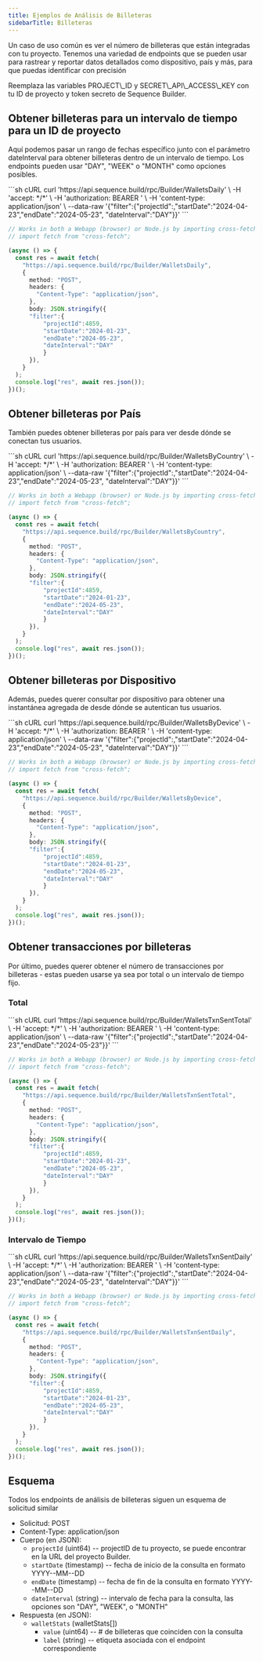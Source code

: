 ```yaml
---
title: Ejemplos de Análisis de Billeteras
sidebarTitle: Billeteras
---
```


Un caso de uso común es ver el número de billeteras que están integradas con tu proyecto. Tenemos una variedad de endpoints que se pueden usar para rastrear y reportar datos detallados como dispositivo, país y más, para que puedas identificar con precisión

<Note>
  Reemplaza las variables PROJECT\_ID y SECRET\_API\_ACCESS\_KEY con tu ID de proyecto y token secreto de Sequence Builder.
</Note>

## Obtener billeteras para un intervalo de tiempo para un ID de proyecto

Aquí podemos pasar un rango de fechas específico junto con el parámetro dateInterval para obtener billeteras dentro de un intervalo de tiempo. Los endpoints pueden usar "DAY", "WEEK" o "MONTH" como opciones posibles.

<CodeGroup>
  ```sh cURL
  curl 'https://api.sequence.build/rpc/Builder/WalletsDaily' \
    -H 'accept: */*' \
    -H 'authorization: BEARER <SECRET_API_ACCESS_KEY>' \
    -H 'content-type: application/json' \
    --data-raw '{"filter":{"projectId":<PROJECT_ID>,"startDate":"2024-04-23","endDate":"2024-05-23", "dateInterval":"DAY"}}'
  ```

  ```ts TypeScript
  // Works in both a Webapp (browser) or Node.js by importing cross-fetch:
  // import fetch from "cross-fetch";

  (async () => {
    const res = await fetch(
      "https://api.sequence.build/rpc/Builder/WalletsDaily",
      {
        method: "POST",
        headers: {
          "Content-Type": "application/json",
        },
        body: JSON.stringify({
  		"filter":{
  			"projectId":4859,
  			"startDate":"2024-01-23",
  			"endDate":"2024-05-23",
  			"dateInterval":"DAY"
  			}
  		}),
      }
    );
    console.log("res", await res.json());
  })();
  ```
</CodeGroup>

## Obtener billeteras por País

También puedes obtener billeteras por país para ver desde dónde se conectan tus usuarios.

<CodeGroup>
  ```sh cURL
  curl 'https://api.sequence.build/rpc/Builder/WalletsByCountry' \
    -H 'accept: */*' \
    -H 'authorization: BEARER <SECRET_API_ACCESS_KEY>' \
    -H 'content-type: application/json' \
    --data-raw '{"filter":{"projectId":<PROJECT_ID>,"startDate":"2024-04-23","endDate":"2024-05-23", "dateInterval":"DAY"}}'
  ```

  ```ts TypeScript
  // Works in both a Webapp (browser) or Node.js by importing cross-fetch:
  // import fetch from "cross-fetch";

  (async () => {
    const res = await fetch(
      "https://api.sequence.build/rpc/Builder/WalletsByCountry",
      {
        method: "POST",
        headers: {
          "Content-Type": "application/json",
        },
        body: JSON.stringify({
  		"filter":{
  			"projectId":4859,
  			"startDate":"2024-01-23",
  			"endDate":"2024-05-23",
  			"dateInterval":"DAY"
  			}
  		}),
      }
    );
    console.log("res", await res.json());
  })();
  ```
</CodeGroup>

## Obtener billeteras por Dispositivo

Además, puedes querer consultar por dispositivo para obtener una instantánea agregada de desde dónde se autentican tus usuarios.

<CodeGroup>
  ```sh cURL
  curl 'https://api.sequence.build/rpc/Builder/WalletsByDevice' \
    -H 'accept: */*' \
    -H 'authorization: BEARER <SECRET_API_ACCESS_KEY>' \
    -H 'content-type: application/json' \
    --data-raw '{"filter":{"projectId":<PROJECT_ID>,"startDate":"2024-04-23","endDate":"2024-05-23", "dateInterval":"DAY"}}'
  ```

  ```ts TypeScript
  // Works in both a Webapp (browser) or Node.js by importing cross-fetch:
  // import fetch from "cross-fetch";

  (async () => {
    const res = await fetch(
      "https://api.sequence.build/rpc/Builder/WalletsByDevice",
      {
        method: "POST",
        headers: {
          "Content-Type": "application/json",
        },
        body: JSON.stringify({
  		"filter":{
  			"projectId":4859,
  			"startDate":"2024-01-23",
  			"endDate":"2024-05-23",
  			"dateInterval":"DAY"
  			}
  		}),
      }
    );
    console.log("res", await res.json());
  })();
  ```
</CodeGroup>

## Obtener transacciones por billeteras

Por último, puedes querer obtener el número de transacciones por billeteras - estas pueden usarse ya sea por total o un intervalo de tiempo fijo.

### Total

<CodeGroup>
  ```sh cURL
  curl 'https://api.sequence.build/rpc/Builder/WalletsTxnSentTotal' \
    -H 'accept: */*' \
    -H 'authorization: BEARER <SECRET_API_ACCESS_KEY>' \
    -H 'content-type: application/json' \
    --data-raw '{"filter":{"projectId":<PROJECT_ID>,"startDate":"2024-04-23","endDate":"2024-05-23"}}'
  ```

  ```ts TypeScript
  // Works in both a Webapp (browser) or Node.js by importing cross-fetch:
  // import fetch from "cross-fetch";

  (async () => {
    const res = await fetch(
      "https://api.sequence.build/rpc/Builder/WalletsTxnSentTotal",
      {
        method: "POST",
        headers: {
          "Content-Type": "application/json",
        },
        body: JSON.stringify({
  		"filter":{
  			"projectId":4859,
  			"startDate":"2024-01-23",
  			"endDate":"2024-05-23",
  			"dateInterval":"DAY"
  			}
  		}),
      }
    );
    console.log("res", await res.json());
  })();
  ```
</CodeGroup>

### Intervalo de Tiempo

<CodeGroup>
  ```sh cURL
  curl 'https://api.sequence.build/rpc/Builder/WalletsTxnSentDaily' \
    -H 'accept: */*' \
    -H 'authorization: BEARER <SECRET_API_ACCESS_KEY>' \
    -H 'content-type: application/json' \
    --data-raw '{"filter":{"projectId":<PROJECT_ID>,"startDate":"2024-04-23","endDate":"2024-05-23", "dateInterval":"DAY"}}'
  ```

  ```ts TypeScript
  // Works in both a Webapp (browser) or Node.js by importing cross-fetch:
  // import fetch from "cross-fetch";

  (async () => {
    const res = await fetch(
      "https://api.sequence.build/rpc/Builder/WalletsTxnSentDaily",
      {
        method: "POST",
        headers: {
          "Content-Type": "application/json",
        },
        body: JSON.stringify({
  		"filter":{
  			"projectId":4859,
  			"startDate":"2024-01-23",
  			"endDate":"2024-05-23",
  			"dateInterval":"DAY"
  			}
  		}),
      }
    );
    console.log("res", await res.json());
  })();
  ```
</CodeGroup>

## Esquema

Todos los endpoints de análisis de billeteras siguen un esquema de solicitud similar

* Solicitud: POST
* Content-Type: application/json
* Cuerpo (en JSON):
  * `projectId` (uint64) -- projectID de tu proyecto, se puede encontrar en la URL del proyecto Builder.
  * `startDate` (timestamp) -- fecha de inicio de la consulta en formato YYYY--MM--DD
  * `endDate` (timestamp) -- fecha de fin de la consulta en formato YYYY--MM--DD
  * `dateInterval` (string) -- intervalo de fecha para la consulta, las opciones son "DAY", "WEEK", o "MONTH"
* Respuesta (en JSON):
  * `walletStats` (walletStats\[])
    * `value` (uint64) -- # de billeteras que coinciden con la consulta
    * `label` (string) -- etiqueta asociada con el endpoint correspondiente
